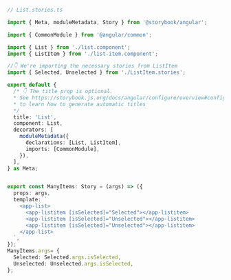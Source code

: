 ```ts
// List.stories.ts

import { Meta, moduleMetadata, Story } from '@storybook/angular';

import { CommonModule } from '@angular/common';

import { List } from './list.component';
import { ListItem } from './list-item.component';

//👇 We're importing the necessary stories from ListItem
import { Selected, Unselected } from './ListItem.stories';

export default {
  /* 👇 The title prop is optional.
  * See https://storybook.js.org/docs/angular/configure/overview#configure-story-loading
  * to learn how to generate automatic titles
  */
  title: 'List',
  component: List,
  decorators: [
    moduleMetadata({
      declarations: [List, ListItem],
      imports: [CommonModule],
    }),
  ],
} as Meta;


export const ManyItems: Story = (args) => ({
  props: args,
  template: `
    <app-list>
      <app-listitem [isSelected]="Selected"></app-listitem>
      <app-listitem [isSelected]="Unselected"></app-listitem>
      <app-listitem [isSelected]="Unselected"></app-listitem>
    </app-list>
  `,
});
ManyItems.args= {
  Selected: Selected.args.isSelected,
  Unselected: Unselected.args.isSelected,
};
```